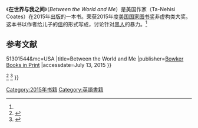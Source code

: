 {{Infobox book
|name= 在世界与我之间
| title_orig = Between the World and Me
| author = {{le|塔-奈西希·科特斯|Ta-Nehisi_Coates}}
| image = 
|release_date = 2015年7月
|publisher = Spiegel & Grau
| language = 英语
| country = 美国
| subject = 传记、美国历史、种族关系<ref name=BIP/>
| isbn = ISBN 978-0-8129-9354-7<ref name=BIP/>
| congress = 
| dewey = 
| pages = 176<ref name="NY Mag: Hard Truths"/>
}}
《'''在世界与我之间'''》（''Between the World and Me''）是美国作家{{le|塔-奈西希·科特斯|Ta-Nehisi_Coates}}（Ta-Nehisi Coates）在2015年出版的一本书。荣获2015年度[[美国国家图书奖|美国国家图书奖]]非虚构类大奖。这本书以作者给儿子的[[信|信]]的形式写成，讨论针对[[黑人|黑人]]的暴力。<ref name=t19bookaward />

==参考文献==
{{reflist|refs=
<ref name=BIP>{{cite web |url=http://www.booksinprint.com/DetailedView.aspx?hreciid={{!}}51490692{{!}}51301544&mc=USA |title=Between the World and Me |publisher=[[Bowker_Books_in_Print|Bowker Books in Print]] |accessdate=July 13, 2015 }} {{closed access}} {{subscription required|s}}</ref>
<ref name="NY Mag: Hard Truths">{{cite web |url=http://nymag.com/daily/intelligencer/2015/07/ta-nehisi-coates-between-the-world-and-me.html |title=The Hard Truths of Ta-Nehisi Coates |last1=Wallace-Wells |first1=Benjamin |date=July 13, 2015 |work=[[New_York_(magazine)|New York]] |accessdate=July 13, 2015 |archiveurl=https://www.webcitation.org/6ZzWJuJt2?url=http://nymag.com/daily/intelligencer/2015/07/ta-nehisi-coates-between-the-world-and-me.html |archivedate=2015-07-13 |deadurl=no }}</ref>
<ref name=t19bookaward>{{cite news|title=今年讨论最多的一本书荣获2015国家图书奖|url=http://cn.nytstyle.com/culture/20151119/t19bookaward/|accessdate=2015-11-30|publisher=纽约时报中文网|date=2015年11月19日|archive-date=2017-03-20|archive-url=https://web.archive.org/web/20170320165850/http://cn.nytstyle.com/culture/20151119/t19bookaward/|dead-url=no}}</ref>
}}

[[Category:2015年书籍|Category:2015年书籍]]
[[Category:英語書籍|Category:英語書籍]]
{{pub-stub}}